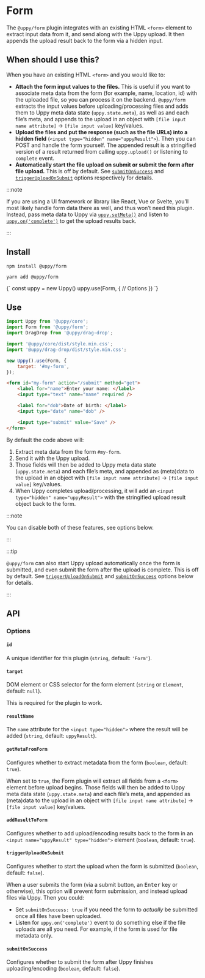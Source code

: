 

# Form

The `@uppy/form` plugin integrates with an existing HTML `<form>` element to
extract input data from it, and send along with the Uppy upload. It then appends
the upload result back to the form via a hidden input.

## When should I use this?

When you have an existing HTML `<form>` and you would like to:

- **Attach the form input values to the files.** This is useful if you want to
  associate meta data from the form (for example, name, location, id) with the
  uploaded file, so you can process it on the backend. `@uppy/form` extracts the
  input values before uploading/processing files and adds them to Uppy meta data
  state (`uppy.state.meta`), as well as and each file’s meta, and appends to the
  upload in an object with `[file input name attribute]` -> `[file input value]`
  key/values.
- **Upload the files and put the response (such as the file URLs) into a hidden
  field** (`<input type="hidden" name="uppyResult">`). Then you can POST and
  handle the form yourself. The appended result is a stringified version of a
  result returned from calling `uppy.upload()` or listening to `complete` event.
- **Automatically start the file upload on submit or submit the form after file
  upload.** This is off by default. See [`submitOnSuccess`](#submitOnSuccess)
  and [`triggerUploadOnSubmit`](#triggerUploadOnSubmit) options respectively for
  details.

:::note

If you are using a UI framework or library like React, Vue or Svelte, you’ll
most likely handle form data there as well, and thus won’t need this plugin.
Instead, pass meta data to Uppy via
[`uppy.setMeta()`](/docs/uppy-core#setmetadata) and listen to
[`uppy.on('complete')`](/docs/uppy-core#complete) to get the upload results
back.

:::

## Install

<Tabs>
  <TabItem value="npm" label="NPM" default>

```shell
npm install @uppy/form
```

  </TabItem>

  <TabItem value="yarn" label="Yarn">

```shell
yarn add @uppy/form
```

  </TabItem>

  <TabItem value="cdn" label="CDN">
    <UppyCdnExample>
      {`
        const uppy = new Uppy()
        uppy.use(Form, {
          // Options
        })
      `}
    </UppyCdnExample>
  </TabItem>
</Tabs>

## Use

```js title="app.js"
import Uppy from '@uppy/core';
import Form from '@uppy/form';
import DragDrop from '@uppy/drag-drop';

import '@uppy/core/dist/style.min.css';
import '@uppy/drag-drop/dist/style.min.css';

new Uppy().use(Form, {
	target: '#my-form',
});
```

```html title="index.html"
<form id="my-form" action="/submit" method="get">
	<label for="name">Enter your name: </label>
	<input type="text" name="name" required />

	<label for="dob">Date of birth: </label>
	<input type="date" name="dob" />

	<input type="submit" value="Save" />
</form>
```

By default the code above will:

1. Extract meta data from the form `#my-form`.
2. Send it with the Uppy upload.
3. Those fields will then be added to Uppy meta data state (`uppy.state.meta`)
   and each file’s meta, and appended as (meta)data to the upload in an object
   with `[file input name attribute]` -> `[file input value]` key/values.
4. When Uppy completes upload/processing, it will add an
   `<input type="hidden" name="uppyResult">` with the stringified upload result
   object back to the form.

:::note

You can disable both of these features, see options below.

:::

:::tip

`@uppy/form` can also start Uppy upload automatically once the form is
submitted, and even submit the form after the upload is complete. This is off by
default. See [`triggerUploadOnSubmit`](#triggerUploadOnSubmit) and
[`submitOnSuccess`](#submitOnSuccess) options below for details.

:::

## API

### Options

#### `id`

A unique identifier for this plugin (`string`, default: `'Form'`).

#### `target`

DOM element or CSS selector for the form element (`string` or `Element`,
default: `null`).

This is required for the plugin to work.

#### `resultName`

The `name` attribute for the `<input type="hidden">` where the result will be
added (`string`, default: `uppyResult`).

#### `getMetaFromForm`

Configures whether to extract metadata from the form (`boolean`, default:
`true`).

When set to `true`, the Form plugin will extract all fields from a `<form>`
element before upload begins. Those fields will then be added to Uppy meta data
state (`uppy.state.meta`) and each file’s meta, and appended as (meta)data to
the upload in an object with `[file input name attribute]` ->
`[file input value]` key/values.

#### `addResultToForm`

Configures whether to add upload/encoding results back to the form in an
`<input name="uppyResult" type="hidden">` element (`boolean`, default: `true`).

#### `triggerUploadOnSubmit`

Configures whether to start the upload when the form is submitted (`boolean`,
default: `false`).

When a user submits the form (via a submit button, an <kbd>Enter</kbd> key or
otherwise), this option will prevent form submission, and instead upload files
via Uppy. Then you could:

- Set `submitOnSuccess: true` if you need the form to _actually_ be submitted
  once all files have been uploaded.
- Listen for `uppy.on('complete')` event to do something else if the file
  uploads are all you need. For example, if the form is used for file metadata
  only.

#### `submitOnSuccess`

Configures whether to submit the form after Uppy finishes uploading/encoding
(`boolean`, default: `false`).
